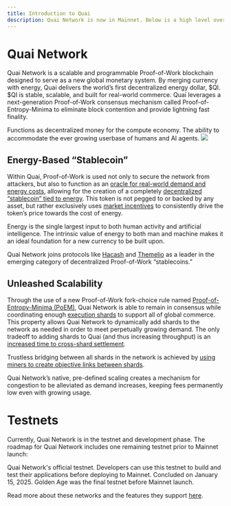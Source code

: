 ```yaml
---
title: Introduction to Quai
description: Quai Network is now in Mainnet. Below is a high level overview of Quai Network fundamentals.
---
```


# Quai Network

Quai Network is a scalable and programmable Proof-of-Work blockchain designed to serve as a new global monetary system. By merging currency with energy, Quai delivers the world’s first decentralized energy dollar, $QI. $QI is stable, scalable, and built for real-world commerce. Quai leverages a next-generation Proof-of-Work consensus mechanism called Proof-of-Entropy-Minima to eliminate block contention and provide lightning fast finality.

<CardGroup cols={1}>
  <Card
    title="Energy-Based “Stablecoin”"
    icon="coin"
    href="/learn/introduction#energy-based-stablecoin"
  >
    Functions as decentralized money for the compute economy.
  </Card>
  <Card
    title="Unleashed Scalability"
    icon="arrow-up-right-dots"
    href="/learn/introduction#unleashed-scalability"
  >
    The ability to accommodate the ever growing userbase of humans and AI
    agents.
  </Card>
</CardGroup>

<Frame>
  <img src="/images/HierarchicalStructure.jpg" />
</Frame>

## Energy-Based “Stablecoin”

Within Quai, Proof-of-Work is used not only to secure the network from attackers, but also to function as an [oracle for real-world demand and energy costs](/learn/tokenomics/token-dynamics/token-dynamics), allowing for the creation of a completely [decentralized “stablecoin” tied to energy](/learn/tokenomics/qi-emissions). This token is not pegged to or backed by any asset, but rather exclusively uses [market incentives](/learn/tokenomics/token-dynamics/token-dynamics) to consistently drive the token’s price towards the cost of energy.

Energy is the single largest input to both human activity and artificial intelligence. The intrinsic value of energy to both man and machine makes it an ideal foundation for a new currency to be built upon.

Quai Network joins protocols like [Hacash](https://hacash.money/) and [Themelio](https://docs.melproject.org/concepts/melmint) as a leader in the emerging category of decentralized Proof-of-Work “stablecoins.”

## Unleashed Scalability

Through the use of a new Proof-of-Work fork-choice rule named [Proof-of-Entropy-Minima (PoEM)](/learn/advanced-introduction/poem/poem), Quai Network is able to remain in consensus while coordinating enough [execution shards](/learn/advanced-introduction/poem/sharding/execution-sharding) to support all of global commerce. This property allows Quai Network to dynamically add shards to the network as needed in order to meet perpetually growing demand. The only tradeoff to adding shards to Quai (and thus increasing throughput) is an [increased time to cross-shard settlement](/learn/advanced-introduction/poem/sharding/dynamic-sharding#time-to-global-settlement).

Trustless bridging between all shards in the network is achieved by [using miners to create objective links between shards](/learn/advanced-introduction/merged-mining/coincident-blocks).

Quai Network’s native, pre-defined scaling creates a mechanism for congestion to be alleviated as demand increases, keeping fees permanently low even with growing usage.

# Testnets

Currently, Quai Network is in the testnet and development phase. The roadmap for Quai Network includes one remaining testnet prior to Mainnet launch:

<CardGroup cols={1}>
  <Card title="Orchard Testnet" icon="microchip">
    Quai Network's official testnet. Developers can use this testnet to build
    and test their applications before deploying to Mainnet.
  </Card>
</CardGroup>

<CardGroup cols={1}>
  <Card title="Golden Age Testnet" icon="pickaxe">
    Concluded on January 15, 2025. Golden Age was the final testnet before
    Mainnet launch.
  </Card>
</CardGroup>

Read more about these networks and the features they support [here](/build/networks).
